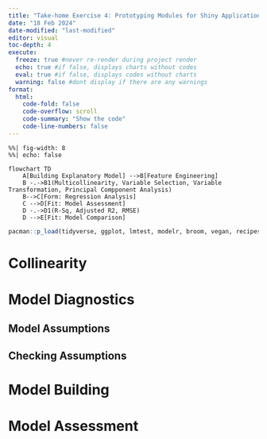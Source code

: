 ```yaml
---
title: "Take-home Exercise 4: Prototyping Modules for Shiny Application"
date: "18 Feb 2024"
date-modified: "last-modified"
editor: visual
toc-depth: 4
execute:
  freeze: true #never re-render during project render
  echo: true #if false, displays charts without codes
  eval: true #if false, displays codes without charts
  warning: false #dont display if there are any warnings
format: 
  html:
    code-fold: false
    code-overflow: scroll
    code-summary: "Show the code"
    code-line-numbers: false
---
```


```mermaid
%%| fig-width: 8
%%| echo: false

flowchart TD
    A[Building Explanatory Model] -->B[Feature Engineering]
    B -.->B1(Multicollinearity, Variable Selection, Variable Transformation, Principal Compponent Analysis)
    B-->C[Form: Regression Analysis]
    C -->D[Fit: Model Assessment]
    D -.->D1(R-Sq, Adjusted R2, RMSE)    
    D -->E[Fit: Model Comparison]
```


```r
pacman::p_load(tidyverse, ggplot, lmtest, modelr, broom, vegan, recipes, DALEX)
```


# Collinearity

# Model Diagnostics


## Model Assumptions

## Checking Assumptions

# Model Building

# Model Assessment

